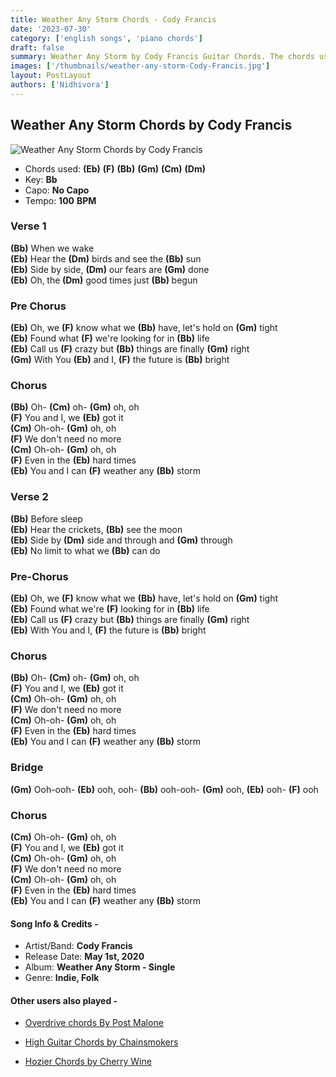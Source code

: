 ```yaml
---
title: Weather Any Storm Chords - Cody Francis
date: '2023-07-30'
category: ['english songs', 'piano chords']
draft: false
summary: Weather Any Storm by Cody Francis Guitar Chords. The chords used in this song are (Eb) (F) (Bb) (Gm) (Cm) (Dm) . The key of this song is Bb major.
images: ['/thumbnails/weather-any-storm-Cody-Francis.jpg']
layout: PostLayout
authors: ['Nidhivora']
---
```


## Weather Any Storm Chords by Cody Francis

![Weather Any Storm Chords by Cody Francis](/thumbnails/weather-any-storm-Cody-Francis.jpg)

- Chords used: **(Eb)** **(F)** **(Bb)** **(Gm)** **(Cm)** **(Dm)**
- Key: **Bb**
- Capo: **No Capo**
- Tempo: **100** **BPM**

### Verse 1

**(Bb)** When we wake\
**(Eb)** Hear the **(Dm)** birds and see the **(Bb)** sun\
**(Eb)** Side by side, **(Dm)** our fears are **(Gm)** done\
**(Eb)** Oh, the **(Dm)** good times just **(Bb)** begun

### Pre Chorus

**(Eb)** Oh, we **(F)** know what we **(Bb)** have, let's hold on **(Gm)** tight\
**(Eb)** Found what **(F)** we're looking for in **(Bb)** life\
**(Eb)** Call us **(F)** crazy but **(Bb)** things are finally **(Gm)** right\
**(Gm)** With You **(Eb)** and I, **(F)** the future is **(Bb)** bright

### Chorus

**(Bb)** Oh- **(Cm)** oh- **(Gm)** oh, oh\
**(F)** You and I, we **(Eb)** got it\
**(Cm)** Oh-oh- **(Gm)** oh, oh\
**(F)** We don't need no more\
**(Cm)** Oh-oh- **(Gm)** oh, oh\
**(F)** Even in the **(Eb)** hard times\
**(Eb)** You and I can **(F)** weather any **(Bb)** storm

### Verse 2

**(Bb)** Before sleep\
**(Eb)** Hear the crickets, **(Bb)** see the moon\
**(Eb)** Side by **(Dm)** side and through and **(Gm)** through\
**(Eb)** No limit to what we **(Bb)** can do

### Pre-Chorus

**(Eb)** Oh, we **(F)** know what we **(Bb)** have, let's hold on **(Gm)** tight\
**(Eb)** Found what we're **(F)** looking for in **(Bb)** life\
**(Eb)** Call us **(F)** crazy but **(Bb)** things are finally **(Gm)** right\
**(Eb)** With You and I, **(F)** the future is **(Bb)** bright

### Chorus

**(Bb)** Oh- **(Cm)** oh- **(Gm)** oh, oh\
**(F)** You and I, we **(Eb)** got it\
**(Cm)** Oh-oh- **(Gm)** oh, oh\
**(F)** We don't need no more\
**(Cm)** Oh-oh- **(Gm)** oh, oh\
**(F)** Even in the **(Eb)** hard times\
**(Eb)** You and I can **(F)** weather any **(Bb)** storm

### Bridge

**(Gm)** Ooh-ooh- **(Eb)** ooh, ooh- **(Bb)** ooh-ooh- **(Gm)** ooh, **(Eb)** ooh- **(F)** ooh

### Chorus

**(Cm)** Oh-oh- **(Gm)** oh, oh\
**(F)** You and I, we **(Eb)** got it\
**(Cm)** Oh-oh- **(Gm)** oh, oh\
**(F)** We don't need no more\
**(Cm)** Oh-oh- **(Gm)** oh, oh\
**(F)** Even in the **(Eb)** hard times\
**(Eb)** You and I can **(F)** weather any **(Bb)** storm

#### Song Info & Credits -

- Artist/Band: **Cody Francis**
- Release Date: **May 1st, 2020**
- Album: **Weather Any Storm - Single**
- Genre: **Indie, Folk**

#### Other users also played -

- [Overdrive chords By ​Post Malone](https://www.chordsco.com/chords/overdrive-chords-by-post-malone)

- [High Guitar Chords by Chainsmokers](https://www.chordsco.com/chords/high-guitar-chords-by-chainsmokers)
- [Hozier Chords by Cherry Wine](https://www.chordsco.com/chords/hozier-chords-by-cherry-wine)
